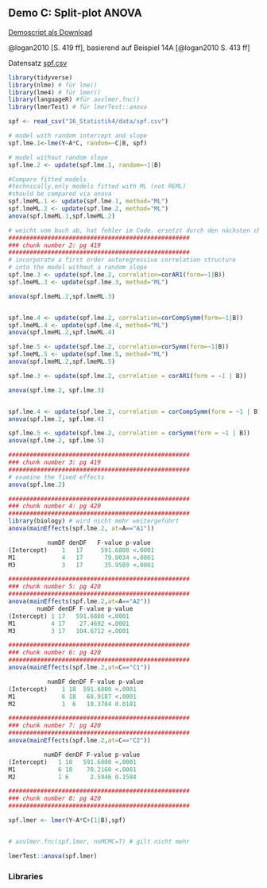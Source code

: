 ## Demo C: Split-plot ANOVA

[Demoscript als Download](16_Statistik4/RFiles/Demo_C_SplitPlotANOVA.R)

@logan2010 [S. 419 ff], basierend auf Beispiel 14A [@logan2010 S. 413 ff]

Datensatz [spf.csv](16_Statistik4/data/spf.csv)

```r
library(tidyverse)
library(nlme) # für lme()
library(lme4) # für lmer()
library(languageR) #für aovlmer.fnc()
library(lmerTest) # für lmerTest::anova

spf <- read_csv("16_Statistik4/data/spf.csv")

```

```r

# model with random intercept and slope
spf.lme.1<-lme(Y~A*C, random=~C|B, spf)

# model without random slope
spf.lme.2 <- update(spf.lme.1, random=~1|B)

#Compare fitted models
#technically,only models fitted with ML (not REML)
#should be compared via anova
spf.lmeML.1 <- update(spf.lme.1, method="ML")
spf.lmeML.2 <- update(spf.lme.2, method="ML")
anova(spf.lmeML.1,spf.lmeML.2)


```

```r

# weicht vom buch ab, hat fehler im Code. ersetzt durch den nächsten chunk, wo der code aus dem buch entnommen wurde.
###################################################
### chunk number 2: pg 419
###################################################
# incorporate a first order autoregressive correlation structure 
# into the model without a random slope
spf.lme.3 <- update(spf.lme.2, correlation=corAR1(form=~1|B))
spf.lmeML.3 <- update(spf.lme.3, method="ML")

anova(spf.lmeML.2,spf.lmeML.3)


spf.lme.4 <- update(spf.lme.2, correlation=corCompSymm(form=~1|B))
spf.lmeML.4 <- update(spf.lme.4, method="ML")
anova(spf.lmeML.2,spf.lmeML.4)

spf.lme.5 <- update(spf.lme.2, correlation=corSymm(form=~1|B))
spf.lmeML.5 <- update(spf.lme.5, method="ML")
anova(spf.lmeML.2,spf.lmeML.5)

```

```r
spf.lme.3 <- update(spf.lme.2, correlation = corAR1(form = ~1 | B))

anova(spf.lme.2, spf.lme.3)


spf.lme.4 <- update(spf.lme.2, correlation = corCompSymm(form = ~1 | B))
anova(spf.lme.2, spf.lme.4)

spf.lme.5 <- update(spf.lme.2, correlation = corSymm(form = ~1 | B))
anova(spf.lme.2, spf.lme.5)

```





```r
###################################################
### chunk number 3: pg 419
###################################################
# examine the fixed effects
anova(spf.lme.2)
```



```r
###################################################
### chunk number 4: pg 420
###################################################
library(biology) # wird nicht mehr weitergeführt
anova(mainEffects(spf.lme.2, at=A=="A1"))

           numDF denDF   F-value p-value
(Intercept)    1   17     591.6800 <.0001
M1             4   17      79.0034 <.0001
M3             3   17      35.9589 <.0001
```


```r
###################################################
### chunk number 5: pg 420
###################################################
anova(mainEffects(spf.lme.2,at=A=="A2"))
        numDF denDF F-value p-value
(Intercept) 1 17   591.6800 <.0001
M1          4 17    27.4692 <.0001
M3          3 17   104.6712 <.0001
```


```r
###################################################
### chunk number 6: pg 420
###################################################
anova(mainEffects(spf.lme.2,at=C=="C1"))

           numDF denDF F-value p-value
(Intercept)    1 18  591.6800 <.0001
M1             6 18   68.9187 <.0001
M2             1  6   10.3784 0.0181
```


```r
###################################################
### chunk number 7: pg 420
###################################################
anova(mainEffects(spf.lme.2,at=C=="C2"))

          numDF denDF F-value p-value
(Intercept)   1 18   591.6800 <.0001
M1            6 18    70.2160 <.0001
M2            1 6      2.5946 0.1584
```


```r
###################################################
### chunk number 8: pg 420
###################################################

spf.lmer <- lmer(Y~A*C+(1|B),spf)


# aovlmer.fnc(spf.lmer, noMCMC=T) # gilt nicht mehr

lmerTest::anova(spf.lmer)

```
### Libraries

```r
```

